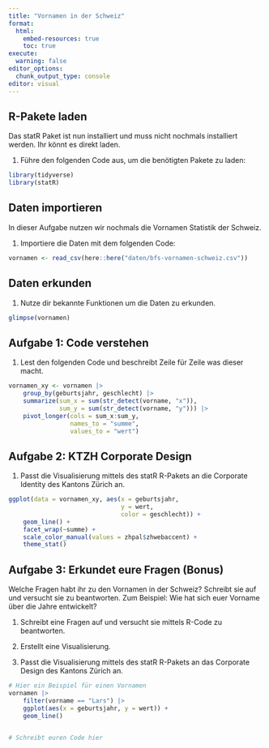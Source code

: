 ```yaml
---
title: "Vornamen in der Schweiz"
format:
  html:
    embed-resources: true
    toc: true
execute:
  warning: false
editor_options: 
  chunk_output_type: console
editor: visual
---
```


## R-Pakete laden

Das statR Paket ist nun installiert und muss nicht nochmals installiert werden. Ihr könnt es direkt laden.

1. Führe den folgenden Code aus, um die benötigten Pakete zu laden:

```r
library(tidyverse)
library(statR)
```

## Daten importieren

In dieser Aufgabe nutzen wir nochmals die Vornamen Statistik der Schweiz.

1. Importiere die Daten mit dem folgenden Code:

```r
vornamen <- read_csv(here::here("daten/bfs-vornamen-schweiz.csv"))
```

## Daten erkunden

1. Nutze dir bekannte Funktionen um die Daten zu erkunden.

```r
glimpse(vornamen)
```

## Aufgabe 1: Code verstehen

1. Lest den folgenden Code und beschreibt Zeile für Zeile was dieser macht.

```r
vornamen_xy <- vornamen |> 
    group_by(geburtsjahr, geschlecht) |>
    summarize(sum_x = sum(str_detect(vorname, "x")),
              sum_y = sum(str_detect(vorname, "y"))) |> 
    pivot_longer(cols = sum_x:sum_y, 
                 names_to = "summe", 
                 values_to = "wert") 
```

## Aufgabe 2: KTZH Corporate Design

1. Passt die Visualisierung mittels des statR R-Pakets an die Corporate Identity des Kantons Zürich an.

```r
ggplot(data = vornamen_xy, aes(x = geburtsjahr, 
                               y = wert, 
                               color = geschlecht)) +
    geom_line() +
    facet_wrap(~summe) +
    scale_color_manual(values = zhpal$zhwebaccent) +
    theme_stat()
```


## Aufgabe 3: Erkundet eure Fragen (Bonus)

Welche Fragen habt ihr zu den Vornamen in der Schweiz? Schreibt sie auf und versucht sie zu beantworten. Zum Beispiel: Wie hat sich euer Vorname über die Jahre entwickelt?

1. Schreibt eine Fragen auf und versucht sie mittels R-Code zu beantworten.

2. Erstellt eine Visualisierung.

3. Passt die Visualisierung mittels des statR R-Pakets an das Corporate Design des Kantons Zürich an.

```r
# Hier ein Beispiel für einen Vornamen 
vornamen |> 
    filter(vorname == "Lars") |> 
    ggplot(aes(x = geburtsjahr, y = wert)) +
    geom_line() 
    
```

```r
# Schreibt euren Code hier

```

